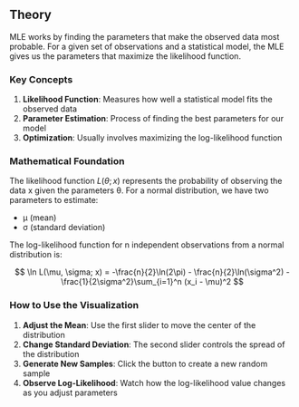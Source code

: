 ## Theory

MLE works by finding the parameters that make the observed data most probable.
For a given set of observations and a statistical model, the MLE gives us the
parameters that maximize the likelihood function.

### Key Concepts

1. **Likelihood Function**: Measures how well a statistical model fits the observed data
2. **Parameter Estimation**: Process of finding the best parameters for our model
3. **Optimization**: Usually involves maximizing the log-likelihood function

### Mathematical Foundation

The likelihood function $L(\theta; x)$ represents the probability of observing the data x given the parameters θ. For a normal distribution, we have two parameters to estimate:

- μ (mean)
- σ (standard deviation)

The log-likelihood function for n independent observations from a normal distribution is:

$$
\ln L(\mu, \sigma; x) = -\frac{n}{2}\ln(2\pi) - \frac{n}{2}\ln(\sigma^2) - \frac{1}{2\sigma^2}\sum_{i=1}^n (x_i - \mu)^2
$$

### How to Use the Visualization

1. **Adjust the Mean**: Use the first slider to move the center of the distribution
2. **Change Standard Deviation**: The second slider controls the spread of the distribution
3. **Generate New Samples**: Click the button to create a new random sample
4. **Observe Log-Likelihood**: Watch how the log-likelihood value changes as you adjust parameters
